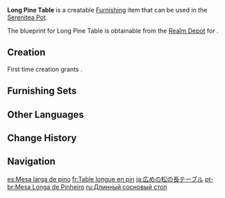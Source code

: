 {{Furnishing Infobox
|id             = 374304
|image          = Item Long Pine Table.png
|category       = Outdoor Furnishing
|subcategory    = Table
|quality        = 2
|adeptal_energy = 30
|load           = 35
|reduced_load   = 24
|description    = A large, simply-built pine table. It owes its ubiquitousness to stability and ability to bear heavy loads is exceptional.
|blueprint      = Realm Depot
}}
'''Long Pine Table''' is a creatable [[Furnishing]] item that can be used in the [[Serenitea Pot]].

The blueprint for Long Pine Table is obtainable from the [[Realm Depot]] for {{Item|Realm Currency|24|x=80}}.

==Creation==
First time creation grants {{Item|Trust|24|x=30}}.
{{Recipe
|type = Creation
|time = 12h
|Pine Wood = 8
|sort = Pine Wood
}}

==Furnishing Sets==
{{Craft Usage|type=Furnishing Set}}

==Other Languages==
{{Other Languages
|default_hidden = 1
|en      = Long Pine Table
|zhs     = 宽大的松木长桌
|zhs_rm  = Kuāndà de Sōngmù Cháng Zhuō
|zht     = 寬大的松木長桌
|zht_rm  = Kuāndà de Sōngmù Cháng Zhuō
|ja      = 広めの松の長テーブル
|ja_rm   = Hirome no Matsu no Naga Teeburu{{Assumed}}
|ko      = 커다란 소나무 테이블
|es      = Mesa larga de pino
|fr      = Table longue en pin
|ru      = Длинный сосновый стол
|th      = โต๊ะยาวจากไม้สน
|th_rm   = 
|vi      = Bàn Dài Rộng Rãi
|de      = Breiter Tisch aus Kiefernholz
|id      = Meja Panjang dari Kayu Pinus
|pt      = Mesa Longa de Pinheiro
|tr      = Uzun Çam Masa
|it      = Tavolo lungo in pino
}}

==Change History==
{{Change History|1.5}}

==Navigation==
{{Furnishing Navbox|exterior}}

[[es:Mesa larga de pino]]
[[fr:Table longue en pin]]
[[ja:広めの松の長テーブル]]
[[pt-br:Mesa Longa de Pinheiro]]
[[ru:Длинный сосновый стол]]